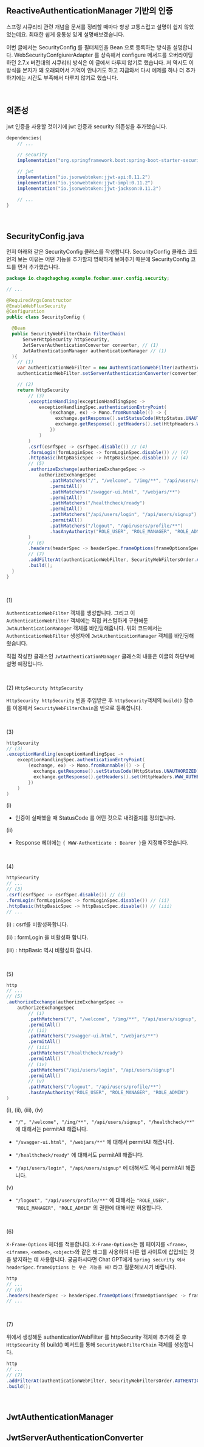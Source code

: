 ## ReactiveAuthenticationManager 기반의 인증

스프링 시큐리티 관련 개념을 문서를 정리할 때마다 항상 고통스럽고 설명이 쉽지 않았었는데요. 최대한 쉽게 융통성 있게 설명해보겠습니다.<br/>

이번 글에서는 SecurityConfig 를 필터체인을 Bean 으로 등록하는 방식을 설명합니다.  WebSecurityConfgiurerAdapter 를 상속해서 configure 메서드를 오버라이딩 하던 2.7.x 버전대의 시큐리티 방식은 이 글에서 다루지 않기로 했습니다. 저 역시도 이 방식을 본지가 꽤 오래되어서 기억이 안나기도 하고 지금와서 다시 예제를 하나 더 추가하기에는 시간도 부족해서 다루지 않기로 했습니다.<br/>

<br/>



## 의존성

jwt 인증을 사용할 것이기에 jwt 인증과 security 의존성을 추가했습니다.

```groovy
dependencies{
    // ...
    
    // security
	implementation("org.springframework.boot:spring-boot-starter-security")

	// jwt
	implementation("io.jsonwebtoken:jjwt-api:0.11.2")
	implementation("io.jsonwebtoken:jjwt-impl:0.11.2")
	implementation("io.jsonwebtoken:jjwt-jackson:0.11.2")
    
    // ...
}
```

<br/>



## SecurityConfig.java

먼저 아래와 같은 SecurityConfig 클래스를 작성합니다. SecurityConfig 클래스 코드 먼저 보는 이유는 어떤 기능을 추가할지 명확하게 보여주기 때문에 SecurityConfig 코드를 먼저 추가했습니다.

```java
package io.chagchagchag.example.foobar.user.config.security;

// ...

@RequiredArgsConstructor
@EnableWebFluxSecurity
@Configuration
public class SecurityConfig {

  @Bean
  public SecurityWebFilterChain filterChain(
      ServerHttpSecurity httpSecurity,
      JwtServerAuthenticationConverter converter, // (1)
      JwtAuthenticationManager authenticationManager // (1)
  ){
    // (1)
    var authenticationWebFilter = new AuthenticationWebFilter(authenticationManager);
    authenticationWebFilter.setServerAuthenticationConverter(converter); // (1)

    // (2)
    return httpSecurity
        // (3)
        .exceptionHandling(exceptionHandlingSpec ->
            exceptionHandlingSpec.authenticationEntryPoint(
                (exchange, ex) -> Mono.fromRunnable(() -> {
                  exchange.getResponse().setStatusCode(HttpStatus.UNAUTHORIZED);
                  exchange.getResponse().getHeaders().set(HttpHeaders.WWW_AUTHENTICATE, "Bearer");
                })
            )
        )
        .csrf(csrfSpec -> csrfSpec.disable()) // (4)
        .formLogin(formLoginSpec -> formLoginSpec.disable()) // (4)
        .httpBasic(httpBasicSpec -> httpBasicSpec.disable()) // (4)
        // (5)
        .authorizeExchange(authorizeExchangeSpec ->
            authorizeExchangeSpec
                .pathMatchers("/", "/welcome", "/img/**", "/api/users/signup", "/healthcheck/**")
                .permitAll()
                .pathMatchers("/swagger-ui.html", "/webjars/**")
                .permitAll()
                .pathMatchers("/healthcheck/ready")
                .permitAll()
                .pathMatchers("/api/users/login", "/api/users/signup")
                .permitAll()
                .pathMatchers("/logout", "/api/users/profile/**")
                .hasAnyAuthority("ROLE_USER", "ROLE_MANAGER", "ROLE_ADMIN")
        )
        // (6)
        .headers(headerSpec -> headerSpec.frameOptions(frameOptionsSpec -> frameOptionsSpec.disable()))
        // (7)
        .addFilterAt(authenticationWebFilter, SecurityWebFiltersOrder.AUTHENTICATION)
        .build();
  }
}
```

<br/>



(1)<br/>

`AuthenticationWebFilter` 객체를 생성합니다. 그리고 이 `AuthenticationWebFilter` 객체에는 직접 커스텀하게 구현해둔 `JwtAuthenticationManager` 객체를 바인딩해줍니다. 위의 코드에서는 `AuthenticationWebFilter` 생성자에 `JwtAuthenticationManager` 객체를 바인딩해줬습니다.<br/>

직접 작성한 클래스인 `JwtAuthenticationManager` 클래스의 내용은 이글의 하단부에 설명 예정입니다.<br/>

<br/>



(2) `HttpSecurity httpSecurity`

`HttpSecurity httpSecurity`  빈을 주입받은 후 `httpSecurity`객체의 `build()` 함수를 이용해서 `SecurityWebFilterChain`을 빈으로 등록합니다.

<br/>



(3) 

```java
httpSecurity
// (3)
.exceptionHandling(exceptionHandlingSpec ->
    exceptionHandlingSpec.authenticationEntryPoint(
        (exchange, ex) -> Mono.fromRunnable(() -> {
          exchange.getResponse().setStatusCode(HttpStatus.UNAUTHORIZED); // (i)
          exchange.getResponse().getHeaders().set(HttpHeaders.WWW_AUTHENTICATE, "Bearer"); // (ii)
        })
    )
)
```

(i)

- 인증이 실패했을 때 StatusCode 를 어떤 것으로 내려줄지를 정의합니다. 

(ii)

- Response 헤더에는 `{ WWW-Authenticate : Bearer }`을 지정해주었습니다.

 <br/>



 (4)

```java
httpSecurity
// ...
// (3)
.csrf(csrfSpec -> csrfSpec.disable()) // (i)
.formLogin(formLoginSpec -> formLoginSpec.disable()) // (ii)
.httpBasic(httpBasicSpec -> httpBasicSpec.disable()) // (iii)
// ...
```

(i) : csrf를 비활성화합니다. <br/>

(ii) : formLogin 을 비활성화 합니다.<br/>

(iii) : httpBasic 역시 비활성화 합니다.<br/>

<br/>



(5)

```java
http
// ...
// (5)
.authorizeExchange(authorizeExchangeSpec ->
    authorizeExchangeSpec
        // (i)
        .pathMatchers("/", "/welcome", "/img/**", "/api/users/signup", "/healthcheck/**")
        .permitAll()
        // (ii)
        .pathMatchers("/swagger-ui.html", "/webjars/**")
        .permitAll()
        // (iii)
        .pathMatchers("/healthcheck/ready")
        .permitAll()
        // (iv)
        .pathMatchers("/api/users/login", "/api/users/signup")
        .permitAll()
        // (v)
        .pathMatchers("/logout", "/api/users/profile/**")
        .hasAnyAuthority("ROLE_USER", "ROLE_MANAGER", "ROLE_ADMIN")
)
```

(i), (ii), (iii), (iv)

- `"/", "/welcome", "/img/**", "/api/users/signup", "/healthcheck/**"` 에 대해서는 permitAll 해줍니다.

- `"/swagger-ui.html", "/webjars/**"` 에 대해서 permitAll 해줍니다.
- `"/healthcheck/ready"` 에 대해서도 permitAll 해줍니다.
- `"/api/users/login", "/api/users/signup"` 에 대해서도 역시 permitAll 해줍니다.

(v)

- `"/logout", "/api/users/profile/**"` 에 대해서는 `"ROLE_USER", "ROLE_MANAGER", "ROLE_ADMIN"` 의 권한에 대해서만 허용합니다.

<br/>



(6)<br/>

`X-Frame-Options` 헤더를 적용합니다. `X-Frame-Options`는 웹 페이지를 `<frame>`, `<iframe>`, `<embed>`, `<object>`와 같은 태그를 사용하여 다른 웹 사이트에 삽입되는 것을 방지하는 데 사용합니다. 궁금하시다면 Chat GPT에게 `Spring security 에서 headerSpec.frameOptions 는 무슨 기능을 해?` 라고 질문해보시기 바랍니다.

```java
http
// ...
// (6)
.headers(headerSpec -> headerSpec.frameOptions(frameOptionsSpec -> frameOptionsSpec.disable()))
// ...
```

<br/>



(7)<br/>

위에서 생성해둔 authenticationWebFilter 를 httpSecurity 객체에 추가해 준 후 `HttpSecurity` 의 build() 메서드를 통해 `SecurityWebFilterChain` 객체를 생성합니다.<br/>

```java
http
// ...
// (7)
.addFilterAt(authenticationWebFilter, SecurityWebFiltersOrder.AUTHENTICATION)
.build();
```

<br/>



## JwtAuthenticationManager







## JwtServerAuthenticationConverter

